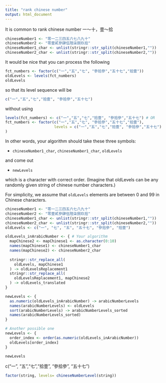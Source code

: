 ```yaml
---
title: "rank chinese number"
output: html_document
---
```


It is common to rank chinese number 一～十，壹～拾

```r
chineseNumber1 <- "零一二三四五六七八九十"
chineseNumber2 <- "零壹貳參肆伍陸柒捌玖拾"
chineseNumber1_char <- unlist(stringr::str_split(chineseNumber1,""))
chineseNumber2_char <- unlist(stringr::str_split(chineseNumber2,""))
```

It would be nice that you can process the following 
```r
fct_numbers <- factor(c("一","五","七", "參拾參","五十七","拾壹"))
oldLevels <- levels(fct_numbers)
oldLevels
```
so that its level sequence will be 
```r
c("一","五","七","拾壹", "參拾參","五十七")
```
without using
```r
levels(fct_numbers) <- c("一","五","七","拾壹", "參拾參","五十七") # OR
fct_numbers <- factor(c("一","五","七", "參拾參","五十七","拾壹"), 
                      levels = c("一","五","七","拾壹", "參拾參","五十七")
)
```

In other words, your algorithm should take these three symbols:

  * `chineseNumber1_char`, `chineseNumber1_char`, `oldLevels`
  

and come out 

  * `newLevels`

which is a character with correct order. (Imagine that oldLevels can be any randomly given string of chinese number characters.)

For simplicity, we assume that `oldLevels` elements are between 0 and 99 in Chinese characters.

  
```r
chineseNumber1 <- "零一二三四五六七八九十"
chineseNumber2 <- "零壹貳參肆伍陸柒捌玖拾"
chineseNumber1_char <- unlist(stringr::str_split(chineseNumber1,""))
chineseNumber2_char <- unlist(stringr::str_split(chineseNumber2,""))
oldLevels <- c("一", "七", "五", "五十七", "參拾參", "拾壹")

oldLevels_inArabicNumber <- { # Your algorithm
  mapChinese2 <- mapChinese1 <- as.character(0:10)
  names(mapChinese1) <- chineseNumber1_char
  names(mapChinese2) <- chineseNumber2_char
  
  stringr::str_replace_all(
    oldLevels, mapChinese1
  ) -> oldLevelsReplacement1
  stringr::str_replace_all(
    oldLevelsReplacement1, mapChinese2
  ) -> oldLevels_translated
}

newLevels <- {
  as.numeric(oldLevels_inArabicNumber) -> arabicNumberLevels
  names(arabicNumberLevels) <- oldLevels
  sort(arabicNumberLevels) -> arabicNumberLevels_sorted
  names(arabicNumberLevels_sorted)
}

# Another possible one
newLevels <- {
  order_index <- order(as.numeric(oldLevels_inArabicNumber))
  oldLevels[order_index]
}

newLevels 
```

c("一", "五","七","拾壹", "參拾參",  "五十七")

```r
factor(string, levels= chineseNumberLevel(string))
```

